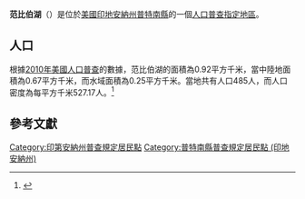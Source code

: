 {{noteTA
|G1=USState
|G2=地名
|G3=Unit
}}
{{Infobox settlement
|official_name            = 范比伯湖
|native_name = Van Bibber Lake
|settlement_type          = [[人口普查指定地區|人口普查指定地區]]
|image_skyline            = Putnam County Indiana Incorporated and Unincorporated areas Van Bibber Lake Highlighted 1878380.svg
|imagesize                = 250px
|image_map                = 
|mapsize                  = 
|pushpin_map              = USA Indiana 
|pushpin_label            = 范比伯湖
|pushpin_label_position   = top
|pushpin_map_caption      = 范比伯湖在印地安納州的位置
|subdivision_type         = [[世界政區索引|國家]]
|subdivision_type1        = [[美国州份|州份]]
|subdivision_type2        = [[印地安納州行政区划|縣]]
|subdivision_name         = [[美国|美国]]
|subdivision_name1        = [[印地安納州|印地安納州]]
|subdivision_name2        = [[普特南縣_(印地安納州)|普特南縣]]
|elevation_ft             = 804
|elevation_m              = 245
|timezone                 = [[北美东部时区|北美东部时区]]
|area_total_km2           = 0.92
|area_land_km2            = 0.67
|area_water_km2           = 0.25
|area_total_sq_mi         = 
|area_land_sq_mi          = 
|area_water_sq_mi         = 
|population_as_of         = [[2010年美國人口普查|2010]]
|population_footnotes     = 
|population_total         = 485
|population_density_km2   = auto
|population_density_sq_mi = auto
|utc_offset               = -5
|coordinates              = {{coord|39|43|43|N|86|55|42|W|display=inline,title}}
| coor_pinpoint           = 
| coordinates_footnotes   = 
|timezone_DST             = EDT
|utc_offset_DST           = -4
|postal_code_type         = [[美國郵區編號|郵區編號]]
|postal_code              = 46135
|area_code                = {{link-en|电话区号765|Area code 765|765}}
|blank_name = [[地名信息系统|GNIS ID]]
|blank_info = 2629899<ref name="GNIS">{{cite gnis|2629899|Van Bibber Lake}}</ref>
}}
'''范比伯湖'''（{{lang-en|Van Bibber Lake}}）是位於[[美國|美國]][[印地安納州|印地安納州]][[普特南縣_(印地安納州)|普特南縣]]的一個[[人口普查指定地區|人口普查指定地區]]。

== 人口 ==
根據[[2010年美國人口普查|2010年美國人口普查]]的數據，范比伯湖的面積為0.92平方千米，當中陸地面積為0.67平方千米，而水域面積為0.25平方千米。當地共有人口485人，而人口密度為每平方千米527.17人。<ref name="GR8">{{cite web|url=http://factfinder2.census.gov|publisher=[[美国人口调查局|美国人口调查局]]|accessdate=2011-05-14|title=American FactFinder|archive-date=2013-09-11|archive-url=https://web.archive.org/web/20130911234518/http://factfinder2.census.gov/|dead-url=no}}</ref>

== 參考文獻 ==
{{reflist}}

{{普特南縣 (印地安納州)}}

{{DEFAULTSORT:Van Bibber Lake, Indiana}}
[[Category:印第安納州普查規定居民點|Category:印第安納州普查規定居民點]]
[[Category:普特南縣普查規定居民點_(印地安納州)|Category:普特南縣普查規定居民點 (印地安納州)]]

{{Indiana-geo-stub}}